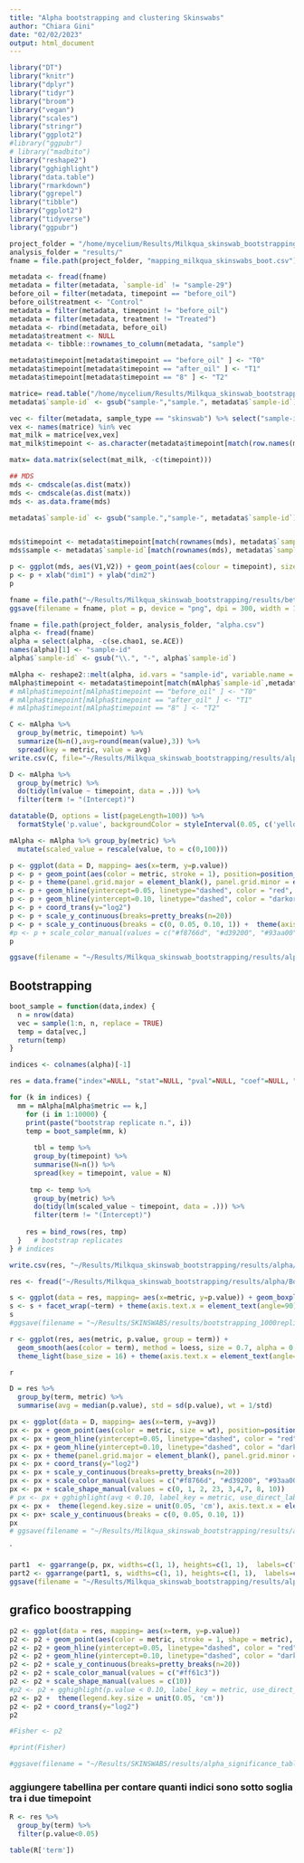 ```yaml
---
title: "Alpha bootstrapping and clustering Skinswabs"
author: "Chiara Gini"
date: "02/02/2023"
output: html_document
---
```


```r
library("DT")
library("knitr")
library("dplyr")
library("tidyr")
library("broom")
library("vegan")
library("scales")
library("stringr")
library("ggplot2")
#library("ggpubr")
# library("madbito")
library("reshape2")
library("gghighlight")
library("data.table")
library("rmarkdown")
library("ggrepel")
library("tibble")
library("ggplot2")
library("tidyverse")
library("ggpubr")
```


```r
project_folder = "/home/mycelium/Results/Milkqua_skinswab_bootstrapping"
analysis_folder = "results/"
fname = file.path(project_folder, "mapping_milkqua_skinswabs_boot.csv")

metadata <- fread(fname)
metadata = filter(metadata, `sample-id` != "sample-29")
before_oil = filter(metadata, timepoint == "before_oil")
before_oil$treatment <- "Control"
metadata = filter(metadata, timepoint != "before_oil")
metadata = filter(metadata, treatment != "Treated")
metadata <- rbind(metadata, before_oil)
metadata$treatment <- NULL
metadata <- tibble::rownames_to_column(metadata, "sample")

metadata$timepoint[metadata$timepoint == "before_oil" ] <- "T0" 
metadata$timepoint[metadata$timepoint == "after_oil" ] <- "T1" 
metadata$timepoint[metadata$timepoint == "8" ] <- "T2" 
```


```r
matrice= read.table("/home/mycelium/Results/Milkqua_skinswab_bootstrapping/results/bray_curtis_distances.csv", row.names = 1, header=T, sep = ",")
metadata$`sample-id` <- gsub("sample-","sample.", metadata$`sample-id`)

vec <- filter(metadata, sample_type == "skinswab") %>% select("sample-id") %>% pull()
vex <- names(matrice) %in% vec
mat_milk = matrice[vex,vex]
mat_milk$timepoint <- as.character(metadata$timepoint[match(row.names(mat_milk),metadata$`sample-id`)])

matx= data.matrix(select(mat_milk, -c(timepoint)))

## MDS
mds <- cmdscale(as.dist(matx))
mds <- cmdscale(as.dist(matx))
mds <- as.data.frame(mds)

metadata$`sample-id` <- gsub("sample.","sample-", metadata$`sample-id`)


mds$timepoint <- metadata$timepoint[match(rownames(mds), metadata$`sample-id`)]
mds$sample <- metadata$`sample-id`[match(rownames(mds), metadata$`sample-id`)]

p <- ggplot(mds, aes(V1,V2)) + geom_point(aes(colour = timepoint), size = 3) + stat_ellipse(aes(x=V1, y=V2,color=timepoint), type="norm")
p <- p + xlab("dim1") + ylab("dim2")
p

fname = file.path("~/Results/Milkqua_skinswab_bootstrapping/results/beta/beta_clustering.png")
ggsave(filename = fname, plot = p, device = "png", dpi = 300, width = 10, height = 7)
```




```r
fname = file.path(project_folder, analysis_folder, "alpha.csv")
alpha <- fread(fname)
alpha = select(alpha, -c(se.chao1, se.ACE))
names(alpha)[1] <- "sample-id"
alpha$`sample-id` <- gsub("\\.", "-", alpha$`sample-id`)

mAlpha <- reshape2::melt(alpha, id.vars = "sample-id", variable.name = "metric", value.name = "value")
mAlpha$timepoint <- metadata$timepoint[match(mAlpha$`sample-id`,metadata$`sample-id`)]
# mAlpha$timepoint[mAlpha$timepoint == "before_oil" ] <- "T0" 
# mAlpha$timepoint[mAlpha$timepoint == "after_oil" ] <- "T1" 
# mAlpha$timepoint[mAlpha$timepoint == "8" ] <- "T2" 

C <- mAlpha %>%
  group_by(metric, timepoint) %>%
  summarize(N=n(),avg=round(mean(value),3)) %>%
  spread(key = metric, value = avg)
write.csv(C, file="~/Results/Milkqua_skinswab_bootstrapping/results/alpha/alpha_base.csv")

D <- mAlpha %>%
  group_by(metric) %>%
  do(tidy(lm(value ~ timepoint, data = .))) %>%
  filter(term != "(Intercept)")

datatable(D, options = list(pageLength=100)) %>% 
  formatStyle('p.value', backgroundColor = styleInterval(0.05, c('yellow', 'white')))

mAlpha <- mAlpha %>% group_by(metric) %>%
  mutate(scaled_value = rescale(value, to = c(0,100)))
```

```r
p <- ggplot(data = D, mapping= aes(x=term, y=p.value))
p <- p + geom_point(aes(color = metric, stroke = 1), position=position_jitter(h=0, w=0.27)) #,shape=metric
p <- p + theme(panel.grid.major = element_blank(), panel.grid.minor = element_blank())
p <- p + geom_hline(yintercept=0.05, linetype="dashed", color = "red", size=0.5)
p <- p + geom_hline(yintercept=0.10, linetype="dashed", color = "darkorange", size=0.5)
p <- p + coord_trans(y="log2")
p <- p + scale_y_continuous(breaks=pretty_breaks(n=20)) 
p <- p + scale_y_continuous(breaks = c(0, 0.05, 0.10, 1)) +  theme(axis.text.x = element_text(angle=90))
#p <- p + scale_color_manual(values = c("#f8766d", "#d39200", "#93aa00", "#00ba38", "#00c19f", "#00b9e3", "#619cff", "#db72fb", "#ff61c3"))
p

ggsave(filename = "~/Results/Milkqua_skinswab_bootstrapping/results/alpha/scatterplot_alpha_base.png", width = 6, height = 4, plot = p, device = "png")
```

## Bootstrapping

```r
boot_sample = function(data,index) {
  n = nrow(data)
  vec = sample(1:n, n, replace = TRUE)
  temp = data[vec,]
  return(temp)
}
```

```r
indices <- colnames(alpha)[-1]

res = data.frame("index"=NULL, "stat"=NULL, "pval"=NULL, "coef"=NULL, "timepoint"=NULL)

for (k in indices) {
  mm = mAlpha[mAlpha$metric == k,]
    for (i in 1:10000) {
    print(paste("bootstrap replicate n.", i))
    temp = boot_sample(mm, k)
    
      tbl = temp %>%
      group_by(timepoint) %>%
      summarise(N=n()) %>%
      spread(key = timepoint, value = N)
      
     tmp <- temp %>%
      group_by(metric) %>%
      do(tidy(lm(scaled_value ~ timepoint, data = .))) %>%
      filter(term != "(Intercept)") 
 
    res = bind_rows(res, tmp)
  }   # bootstrap replicates
} # indices

write.csv(res, "~/Results/Milkqua_skinswab_bootstrapping/results/alpha/Bootstrap_10000replicates_7indicesTEST.csv")
```

```r
res <- fread("~/Results/Milkqua_skinswab_bootstrapping/results/alpha/Bootstrap_10000replicates_7indicesTEST.csv")

s <- ggplot(data = res, mapping= aes(x=metric, y=p.value)) + geom_boxplot(aes(fill=metric))
s <- s + facet_wrap(~term) + theme(axis.text.x = element_text(angle=90))
s
#ggsave(filename = "~/Results/SKINSWABS/results/bootstrapping_1000replicates_7indices_boxplot.png", width = 10, height = 5, plot = p, device = "png")
```

```r
r <- ggplot(res, aes(metric, p.value, group = term)) +
  geom_smooth(aes(color = term), method = loess, size = 0.7, alpha = 0.15) +
  theme_light(base_size = 16) + theme(axis.text.x = element_text(angle=90))

r
```

```r
D = res %>%
  group_by(term, metric) %>%
  summarise(avg = median(p.value), std = sd(p.value), wt = 1/std)

px <- ggplot(data = D, mapping= aes(x=term, y=avg))
px <- px + geom_point(aes(color = metric, size = wt), position=position_jitter(h=0, w=0.27))
px <- px + geom_hline(yintercept=0.05, linetype="dashed", color = "red", size=0.5)
px <- px + geom_hline(yintercept=0.10, linetype="dashed", color = "darkorange", size=0.5)
px <- px + theme(panel.grid.major = element_blank(), panel.grid.minor = element_blank())
px <- px + coord_trans(y="log2")
px <- px + scale_y_continuous(breaks=pretty_breaks(n=20)) 
px <- px + scale_color_manual(values = c("#f8766d", "#d39200", "#93aa00", "#00ba38", "#00c19f", "#00b9e3", "#619cff", "#db72fb", "#ff61c3"))
px <- px + scale_shape_manual(values = c(0, 1, 2, 23, 3,4,7, 8, 10))
# px <- px + gghighlight(avg < 0.10, label_key = metric, use_direct_label = TRUE)
px <- px +  theme(legend.key.size = unit(0.05, 'cm'), axis.text.x = element_text(angle=90))
px <- px+ scale_y_continuous(breaks = c(0, 0.05, 0.10, 1))
px
# ggsave(filename = "~/Results/Milkqua_skinswab_bootstrapping/results/alpha_Bootstrap_10000replicates_7indices.png", width = 5, height = 5, plot = px, device = "png")
```
`
```r
part1  <- ggarrange(p, px, widths=c(1, 1), heights=c(1, 1),  labels=c("A", "B"), nrow=1, ncol=2)
part2 <- ggarrange(part1, s, widths=c(1, 1), heights=c(1, 1),  labels=c("", "C"), nrow=2, ncol=1)
ggsave(filename = "~/Results/Milkqua_skinswab_bootstrapping/results/alpha_Bootstrap_2_10000replicates_7indices.png", width = 12, height = 12, plot = part2, device = "png")
```

## grafico boostrapping

```r
p2 <- ggplot(data = res, mapping= aes(x=term, y=p.value))
p2 <- p2 + geom_point(aes(color = metric, stroke = 1, shape = metric), position=position_jitter(h=0, w=0.27))
p2 <- p2 + geom_hline(yintercept=0.05, linetype="dashed", color = "red", size=0.5)
p2 <- p2 + geom_hline(yintercept=0.10, linetype="dashed", color = "darkorange", size=0.5)
p2 <- p2 + scale_y_continuous(breaks=pretty_breaks(n=20)) 
p2 <- p2 + scale_color_manual(values = c("#ff61c3")) 
p2 <- p2 + scale_shape_manual(values = c(10))
#p2 <- p2 + gghighlight(p.value < 0.10, label_key = metric, use_direct_label = FALSE)
p2 <- p2 +  theme(legend.key.size = unit(0.05, 'cm'))
p2 <- p2 + coord_trans(y="log2")
p2

#Fisher <- p2

#print(Fisher)

#ggsave(filename = "~/Results/SKINSWABS/results/alpha_significance_tablewithdots_TIMEPOINT_correctedforbaseline_Skinswabs_Fisher.png", width = 6, height = 8, plot = p2, device = "png")
```


### aggiungere tabellina per contare quanti indici sono sotto soglia tra i due timepoint

```r
R <- res %>%
  group_by(term) %>%
  filter(p.value<0.05) 

table(R['term'])

```
